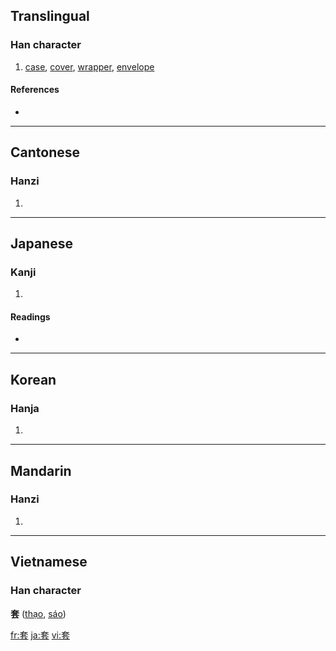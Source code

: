 ==Translingual==

===Han character===
{{Han char|rn=37|rad=大|as=07|sn=10|four=4073<sub>1</sub>|canj=大尸一戈 (KSMI)}}

# [[case]], [[cover]], [[wrapper]], [[envelope]]

====References====
* {{Han ref|kx=0252.060|dkj=05926|dj=0514.010|hdz=10540.090|uh=5957|ud=22871|bh=AE4D|bd=44621}}

----

==Cantonese==

===Hanzi===
{{yue-hanzi|jyut=|y=tou3}}

# {{defn|Cantonese}}

----

==Japanese==

===Kanji===
{{ja-kanji|grade=|rs=大07}}

# {{defn|Japanese}}

====Readings====
* {{ja-readings|on=[[とう]] (tō)|kun=[[かさねる]] (kasaneru), [[おおい]] (ooi)}}

----

==Korean==

===Hanja===
{{ko-hanja|hangeul=[[투]], [[토]]|rv=tu, to|mr=t'u, t'o}}

# {{defn|Korean}}

----

==Mandarin==

===Hanzi===
{{cmn-hanzi|pin=[[tào]] ([[tao4]])|wg=t'ao<sup>4</sup>}}

# {{defn|Mandarin}}

----

==Vietnamese==
===Han character===
'''套''' ([[thạo]], [[sáo]])

[[fr:套]]
[[ja:套]]
[[vi:套]]